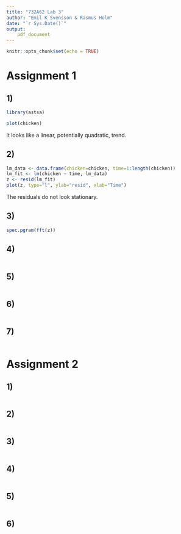 ```yaml
---
title: "732A62 Lab 3"
author: "Emil K Svensson & Rasmus Holm"
date: "`r Sys.Date()`"
output:
    pdf_document
---
```


```r
knitr::opts_chunk$set(echo = TRUE)
```

# Assignment 1

## 1)

```r
library(astsa)

plot(chicken)
```

It looks like a linear, potentially quadratic, trend.

## 2)

```r
lm_data <- data.frame(chicken=chicken, time=1:length(chicken))
lm_fit <- lm(chicken ~ time, lm_data)
z <- resid(lm_fit)
plot(z, type="l", ylab="resid", xlab="Time")
```

The residuals do not look stationary.

## 3)

```r
spec.pgram(fft(z))
```

## 4)

```r

```

## 5)

```r

```

## 6)

```r

```

## 7)

```r

```

\newpage

# Assignment 2

## 1)

```r

```

## 2)

```r

```

## 3)

```r

```

## 4)

```r

```

## 5)

```r

```

## 6)

```r

```
